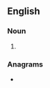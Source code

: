 ==English==

===Noun===
{{head|en|noun form}}

# {{plural of|skeptic|lang=en}}

===Anagrams===
* {{anagrams|en|a=ceikpsst|spickest|spickets}}